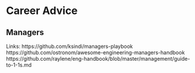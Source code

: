 # Career Advice

## Managers

Links:
https://github.com/ksindi/managers-playbook
https://github.com/ostronom/awesome-engineering-managers-handbook
https://github.com/raylene/eng-handbook/blob/master/management/guide-to-1-1s.md
